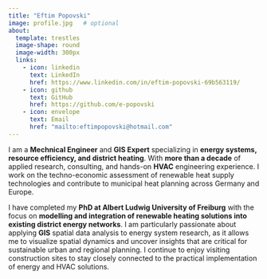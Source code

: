 ```yaml
---
title: "Eftim Popovski"
image: profile.jpg   # optional
about:
  template: trestles
  image-shape: round
  image-width: 300px
  links:
    - icon: linkedin
      text: LinkedIn
      href: https://www.linkedin.com/in/eftim-popovski-69b563119/
    - icon: github
      text: GitHub
      href: https://github.com/e-popovski
    - icon: envelope
      text: Email
      href: "mailto:eftimpopovski@hotmail.com"
---
```


I am a **Mechnical Engineer** and **GIS Expert** specializing in **energy systems, resource efficiency, and district heating**. With **more than a decade** of applied research, consulting, and hands-on **HVAC** engineering experience. I work on the techno-economic assessment of renewable heat supply technologies and contribute to municipal heat planning across Germany and Europe.

I have completed my **PhD at Albert Ludwig University of Freiburg** with the focus on **modelling and integration of renewable heating solutions into existing district energy networks**. I am particularly passionate about applying **GIS** spatial data analysis to energy system research, as it allows me to visualize spatial dynamics and uncover insights that are critical for sustainable urban and regional planning. I continue to enjoy visiting construction sites to stay closely connected to the practical implementation of energy and HVAC solutions.